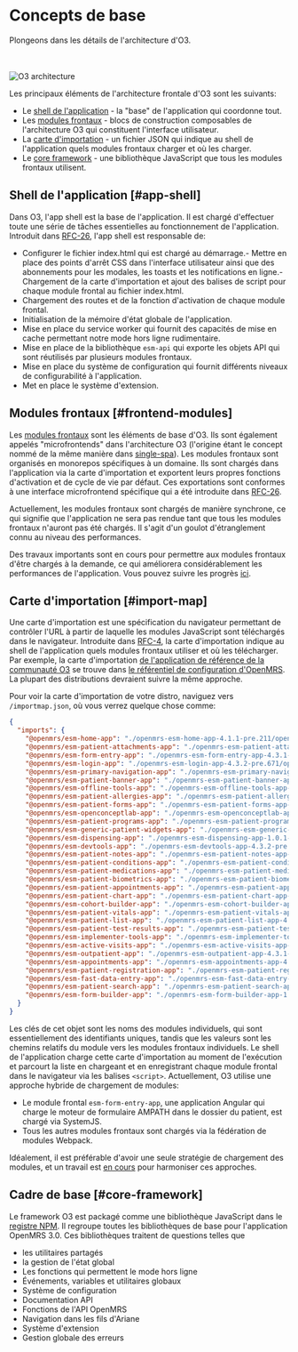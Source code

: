 
# Concepts de base

Plongeons dans les détails de l'architecture d'O3.

<br />
<br />
<Image src="/o3-architecture.svg" alt="O3 architecture" width={800} height={800} />

Les principaux éléments de l'architecture frontale d'O3 sont les suivants:

- Le [shell de l'application](/docs/core-concepts#app-shell) - la "base" de l'application qui coordonne tout.
- Les [modules frontaux](/docs/core-concepts#frontend-modules) - blocs de construction composables de l'architecture O3 qui constituent l'interface utilisateur.
- La [carte d'importation](/docs/core-concepts#import-map) - un fichier JSON qui indique au shell de l'application quels modules frontaux charger et où les charger.
- Le [core framework](/docs/core-concepts#core-framework) - une bibliothèque JavaScript que tous les modules frontaux utilisent.

## Shell de l'application [#app-shell]

Dans O3, l'app shell est la base de l'application. Il est chargé d'effectuer toute une série de tâches essentielles au fonctionnement de l'application. Introduit dans [RFC-26](https://github.com/openmrs/openmrs-rfc-frontend/blob/e745ee9c37b2ca0ae6f4fc93259724e61bfac82e/text/0026-activation-distribution.md), l'app shell est responsable de:

- Configurer le fichier index.html qui est chargé au démarrage.- Mettre en place des points d'arrêt CSS dans l'interface utilisateur ainsi que des abonnements pour les modales, les toasts et les notifications en ligne.- Chargement de la carte d'importation et ajout des balises de script pour chaque module frontal au fichier index.html.
- Chargement des routes et de la fonction d'activation de chaque module frontal.
- Initialisation de la mémoire d'état globale de l'application.
- Mise en place du service worker qui fournit des capacités de mise en cache permettant notre mode hors ligne rudimentaire.
- Mise en place de la bibliothèque `esm-api` qui exporte les objets API qui sont réutilisés par plusieurs modules frontaux.
- Mise en place du système de configuration qui fournit différents niveaux de configurabilité à l'application.
- Met en place le système d'extension.

## Modules frontaux [#frontend-modules]

Les [modules frontaux](/docs/frontend-modules/introduction) sont les éléments de base d'O3. Ils sont également appelés "microfrontends" dans l'architecture O3 (l'origine étant le concept nommé de la même manière dans [single-spa](https://single-spa.js.org)). Les modules frontaux sont organisés en monorepos spécifiques à un domaine. Ils sont chargés dans l'application via la carte d'importation et exportent leurs propres fonctions d'activation et de cycle de vie par défaut. Ces exportations sont conformes à une interface microfrontend spécifique qui a été introduite dans [RFC-26](https://github.com/openmrs/openmrs-rfc-frontend/blob/e745ee9c37b2ca0ae6f4fc93259724e61bfac82e/text/0026-activation-distribution.md).

Actuellement, les modules frontaux sont chargés de manière synchrone, ce qui signifie que l'application ne sera pas rendue tant que tous les modules frontaux n'auront pas été chargés. Il s'agit d'un goulot d'étranglement connu au niveau des performances.

Des travaux importants sont en cours pour permettre aux modules frontaux d'être chargés à la demande, ce qui améliorera considérablement les performances de l'application. Vous pouvez suivre les progrès [ici](https://github.com/openmrs/openmrs-esm-core/pull/671).

## Carte d'importation [#import-map]

Une carte d'importation est une spécification du navigateur permettant de contrôler l'URL à partir de laquelle les modules JavaScript sont téléchargés dans le navigateur. Introduite dans [RFC-4](https://github.com/openmrs/openmrs-rfc-frontend/blob/master/text/0004-import-maps.md), la carte d'importation indique au shell de l'application quels modules frontaux utiliser et où les télécharger. Par exemple, la carte d'importation [de l'application de référence de la communauté O3](https://dev3.openmrs.org/openmrs/spa) se trouve dans [le référentiel de configuration d'OpenMRS](https://github.com/openmrs/openmrs-distro-referenceapplication/blob/212eb93547e9946621e749c98b3eb2a0048252f0/frontend/spa-build-config.json#L4).
La plupart des distributions devraient suivre la même approche.

Pour voir la carte d'importation de votre distro, naviguez vers `/importmap.json`, où vous verrez quelque chose comme:

```json copy
{
  "imports": {
    "@openmrs/esm-home-app": "./openmrs-esm-home-app-4.1.1-pre.211/openmrs-esm-home-app.js",
    "@openmrs/esm-patient-attachments-app": "./openmrs-esm-patient-attachments-app-4.3.1-pre.1352/openmrs-esm-patient-attachments-app.js",
    "@openmrs/esm-form-entry-app": "./openmrs-esm-form-entry-app-4.3.1-pre.1352/openmrs-esm-form-entry-app.js",
    "@openmrs/esm-login-app": "./openmrs-esm-login-app-4.3.2-pre.671/openmrs-esm-login-app.js",
    "@openmrs/esm-primary-navigation-app": "./openmrs-esm-primary-navigation-app-4.3.2-pre.671/openmrs-esm-primary-navigation-app.js",
    "@openmrs/esm-patient-banner-app": "./openmrs-esm-patient-banner-app-4.3.1-pre.1352/openmrs-esm-patient-banner-app.js",
    "@openmrs/esm-offline-tools-app": "./openmrs-esm-offline-tools-app-4.3.2-pre.671/openmrs-esm-offline-tools-app.js",
    "@openmrs/esm-patient-allergies-app": "./openmrs-esm-patient-allergies-app-4.3.1-pre.1352/openmrs-esm-patient-allergies-app.js",
    "@openmrs/esm-patient-forms-app": "./openmrs-esm-patient-forms-app-4.3.1-pre.1352/openmrs-esm-patient-forms-app.js",
    "@openmrs/esm-openconceptlab-app": "./openmrs-esm-openconceptlab-app-3.0.1-pre.24/openmrs-esm-openconceptlab-app.js",
    "@openmrs/esm-patient-programs-app": "./openmrs-esm-patient-programs-app-4.3.1-pre.1352/openmrs-esm-patient-programs-app.js",
    "@openmrs/esm-generic-patient-widgets-app": "./openmrs-esm-generic-patient-widgets-app-4.3.1-pre.1352/openmrs-esm-generic-patient-widgets-app.js",
    "@openmrs/esm-dispensing-app": "./openmrs-esm-dispensing-app-1.0.1-pre.161/openmrs-esm-dispensing-app.js",
    "@openmrs/esm-devtools-app": "./openmrs-esm-devtools-app-4.3.2-pre.671/openmrs-esm-devtools-app.js",
    "@openmrs/esm-patient-notes-app": "./openmrs-esm-patient-notes-app-4.3.1-pre.1352/openmrs-esm-patient-notes-app.js",
    "@openmrs/esm-patient-conditions-app": "./openmrs-esm-patient-conditions-app-4.3.1-pre.1352/openmrs-esm-patient-conditions-app.js",
    "@openmrs/esm-patient-medications-app": "./openmrs-esm-patient-medications-app-4.3.1-pre.1352/openmrs-esm-patient-medications-app.js",
    "@openmrs/esm-patient-biometrics-app": "./openmrs-esm-patient-biometrics-app-4.3.1-pre.1352/openmrs-esm-patient-biometrics-app.js",
    "@openmrs/esm-patient-appointments-app": "./openmrs-esm-patient-appointments-app-4.3.1-pre.1352/openmrs-esm-patient-appointments-app.js",
    "@openmrs/esm-patient-chart-app": "./openmrs-esm-patient-chart-app-4.3.1-pre.1352/openmrs-esm-patient-chart-app.js",
    "@openmrs/esm-cohort-builder-app": "./openmrs-esm-cohort-builder-app-3.0.1-pre.115/openmrs-esm-cohort-builder-app.js",
    "@openmrs/esm-patient-vitals-app": "./openmrs-esm-patient-vitals-app-4.3.1-pre.1352/openmrs-esm-patient-vitals-app.js",
    "@openmrs/esm-patient-list-app": "./openmrs-esm-patient-list-app-4.3.1-pre.1435/openmrs-esm-patient-list-app.js",
    "@openmrs/esm-patient-test-results-app": "./openmrs-esm-patient-test-results-app-4.3.1-pre.1352/openmrs-esm-patient-test-results-app.js",
    "@openmrs/esm-implementer-tools-app": "./openmrs-esm-implementer-tools-app-4.3.2-pre.671/openmrs-esm-implementer-tools-app.js",
    "@openmrs/esm-active-visits-app": "./openmrs-esm-active-visits-app-4.3.1-pre.1435/openmrs-esm-active-visits-app.js",
    "@openmrs/esm-outpatient-app": "./openmrs-esm-outpatient-app-4.3.1-pre.1435/openmrs-esm-outpatient-app.js",
    "@openmrs/esm-appointments-app": "./openmrs-esm-appointments-app-4.3.1-pre.1435/openmrs-esm-appointments-app.js",
    "@openmrs/esm-patient-registration-app": "./openmrs-esm-patient-registration-app-4.3.1-pre.1435/openmrs-esm-patient-registration-app.js",
    "@openmrs/esm-fast-data-entry-app": "./openmrs-esm-fast-data-entry-app-1.0.1-pre.74/openmrs-esm-fast-data-entry-app.js",
    "@openmrs/esm-patient-search-app": "./openmrs-esm-patient-search-app-4.3.1-pre.1435/openmrs-esm-patient-search-app.js",
    "@openmrs/esm-form-builder-app": "./openmrs-esm-form-builder-app-1.0.3-pre.233/openmrs-esm-form-builder-app.js"
  }
}
```

Les clés de cet objet sont les noms des modules individuels, qui sont essentiellement des identifiants uniques, tandis que les valeurs sont les chemins relatifs du module vers les modules frontaux individuels. Le shell de l'application charge cette carte d'importation au moment de l'exécution et parcourt la liste en chargeant et en enregistrant chaque module frontal dans le navigateur via les balises `<script>`. Actuellement, O3 utilise une approche hybride de chargement de modules:

- Le module frontal `esm-form-entry-app`, une application Angular qui charge le moteur de formulaire AMPATH dans le dossier du patient, est chargé via SystemJS.
- Tous les autres modules frontaux sont chargés via la fédération de modules Webpack.

Idéalement, il est préférable d'avoir une seule stratégie de chargement des modules, et un travail est [en cours](/docs/roadmap) pour harmoniser ces approches.

## Cadre de base [#core-framework]

Le framework O3 est packagé comme une bibliothèque JavaScript dans le [registre NPM](https://www.npmjs.com/package/@openmrs/esm-framework). Il regroupe toutes les bibliothèques de base pour l'application OpenMRS 3.0. Ces bibliothèques traitent de questions telles que

- les utilitaires partagés
- la gestion de l'état global
- Les fonctions qui permettent le mode hors ligne
- Événements, variables et utilitaires globaux
- Système de configuration
- Documentation API
- Fonctions de l'API OpenMRS
- Navigation dans les fils d'Ariane
- Système d'extension
- Gestion globale des erreurs
